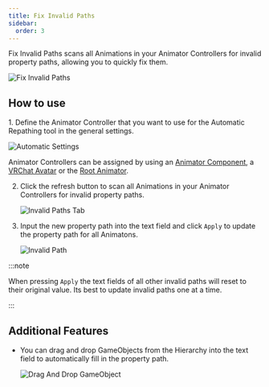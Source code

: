 ```yaml
---
title: Fix Invalid Paths
sidebar:
  order: 3
---
```


Fix Invalid Paths scans all Animations in your Animator Controllers for invalid property paths, allowing you to quickly fix them.

![Fix Invalid Paths](/src/images/animation-repathing/invalid.gif)

## How to use

<Steps>
1. Define the Animator Controller that you want to use for the Automatic Repathing tool in the general settings.

   ![Automatic Settings](/src/images/animation-repathing/automatic-settings.png)

   Animator Controllers can be assigned by using an [Animator Component](/animation-repathing/settings/), a [VRChat Avatar](/animation-repathing/settings/) or the [Root Animator](/animation-repathing/settings/).
   
2. Click the refresh button to scan all Animations in your Animator Controllers for invalid property paths.

   ![Invalid Paths Tab](/src/images/animation-repathing/invalid-refresh.gif)

3. Input the new property path into the text field and click ``Apply`` to update the property path for all Animatons.

   ![Invalid Path](/src/images/animation-repathing/invalid-apply.gif)
</Steps>

:::note

When pressing ``Apply`` the text fields of all other invalid paths will reset to their original value. Its best to update invalid paths one at a time.

:::

## Additional Features

- You can drag and drop GameObjects from the Hierarchy into the text field to automatically fill in the property path.

   ![Drag And Drop GameObject](/src/images/animation-repathing/invalid-gameobject.gif)